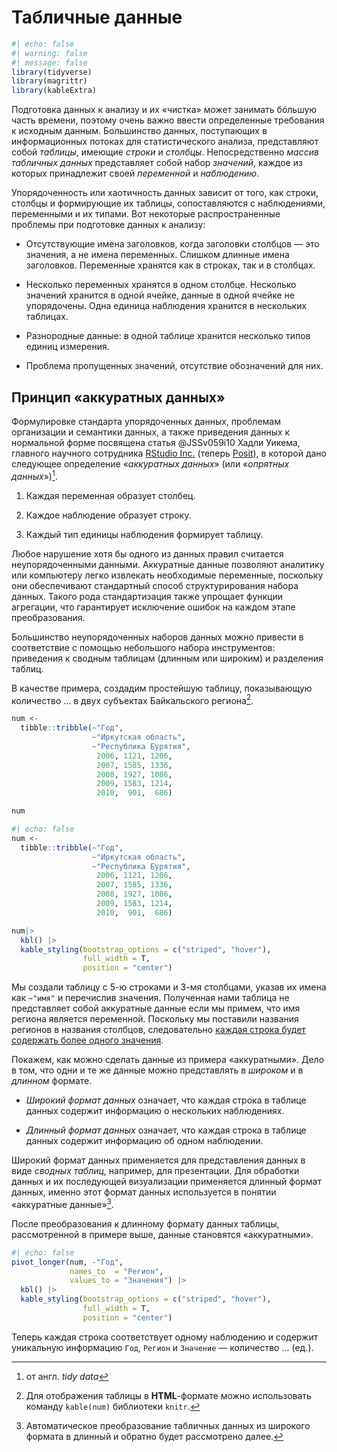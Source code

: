 # Табличные данные {#sec-TidyData}

```r
#| echo: false
#| warning: false
#| message: false
library(tidyverse)
library(magrittr)
library(kableExtra)
```

Подготовка данных к анализу и их «чистка» может занимать б&oacute;льшую часть времени, поэтому очень важно ввести определенные требования к исходным данным.
Большинство данных, поступающих в информационных потоках для статистического анализа, представляют собой *таблицы*, имеющие *строки* и *столбцы*.
Непосредственно *массив табличных данных* представляет собой набор *значений*, каждое из которых принадлежит своей *переменной* и *наблюдению*.

Упорядоченность или хаотичность данных зависит от того, как строки, столбцы и формирующие их таблицы, сопоставляются с наблюдениями, переменными и их типами. Вот некоторые распространенные проблемы при подготовке данных к анализу:

* Отсутствующие имена заголовков, когда заголовки столбцов --- это значения, а не имена переменных. Слишком длинные имена заголовков. Переменные хранятся как в строках, так и в столбцах.

* Несколько переменных хранятся в одном столбце. Несколько значений хранится в одной ячейке, данные в одной ячейке не упорядочены. Одна единица наблюдения хранится в нескольких таблицах.

* Разнородные данные: в одной таблице хранится несколько типов единиц измерения. 

* Проблема пропущенных значений, отсутствие обозначений для них.

## Принцип «аккуратных данных»

Формулировке стандарта упорядоченных данных, проблемам организации и семантики данных, а также приведения данных к нормальной форме посвящена статья @JSSv059i10 Хадли Уикема, главного научного сотрудника [RStudio Inc.](https://rstudio.com/) (теперь [Posit](https://posit.co/)), в которой дано следующее определение «*аккуратных данных*» (или «*опрятных данных*»)[^tidy_data].

[^tidy_data]: от англ. *tidy data*

1. Каждая переменная образует столбец.

2. Каждое наблюдение образует строку.

3. Каждый тип единицы наблюдения формирует таблицу.

Любое нарушение хотя бы одного из данных правил считается неупорядоченными данными. Аккуратные данные позволяют аналитику или компьютеру легко извлекать необходимые переменные, поскольку они обеспечивают стандартный способ структурирования набора данных. Такого рода стандартизация также упрощает функции агрегации, что гарантирует исключение ошибок на каждом этапе преобразования.

Большинство неупорядоченных наборов данных можно привести в соответствие с помощью небольшого набора инструментов: приведения к сводным таблицам (длинным или широким) и разделения таблиц.

В качестве примера, создадим простейшую таблицу, показывающую количество ... в двух субъектах Байкальского региона[^RMD_view].

[^RMD_view]: Для отображения таблицы в **HTML**-формате можно использовать команду `kable(num)` библиотеки `knitr`.

```.r
num <- 
  tibble::tribble(~"Год", 
                  ~"Иркутская область", 
                  ~"Республика Бурятия",
                   2006, 1121, 1206,
                   2007, 1585, 1336,
                   2008, 1927, 1086,
                   2009, 1583, 1214,
                   2010,  901,  686)

num
```

```r
#| echo: false
num <- 
  tibble::tribble(~"Год", 
                  ~"Иркутская область", 
                  ~"Республика Бурятия",
                   2006, 1121, 1206,
                   2007, 1585, 1336,
                   2008, 1927, 1086,
                   2009, 1583, 1214,
                   2010,  901,  686)

num|>
  kbl() |>
  kable_styling(bootstrap_options = c("striped", "hover"),
                full_width = T,
                position = "center")
```

Мы создали таблицу с 5-ю строками и 3-мя столбцами, указав их имена как `~"имя"` и перечислив значения. Полученная нами таблица не представляет собой аккуратные данные если мы примем, что имя региона является переменной. Поскольку мы поставили названия регионов в названия столбцов, следовательно <ins>каждая строка будет содержать более одного значения</ins>. 

Покажем, как можно сделать данные из примера «аккуратными». Дело в том, что одни и те же данные можно представлять в *широком* и в *длинном* формате.

* *Широкий формат данных* означает, что каждая строка в таблице данных содержит информацию о нескольких наблюдениях.

* *Длинный формат данных* означает, что каждая строка в таблице данных содержит информацию об одном наблюдении.

Широкий формат данных применяется для представления данных в виде *сводных таблиц*, например, для презентации. Для обработки данных и их последующей визуализации применяется длинный формат данных, именно этот формат данных используется в понятии «аккуратные данные»[^long-to-wide].

[^long-to-wide]: Автоматическое преобразование табличных данных из широкого формата в длинный и обратно будет рассмотрено далее.

После преобразования к длинному формату данных таблицы, рассмотренной в примере выше, данные становятся «аккуратными».

```r
#| echo: false
pivot_longer(num, -"Год", 
             names_to  = "Регион", 
             values_to = "Значения") |>
  kbl() |>
  kable_styling(bootstrap_options = c("striped", "hover"),
                full_width = T,
                position = "center")
```

Теперь каждая строка соответствует одному наблюдению и содержит уникальную информацию `Год`, `Регион` и `Значение` --- количество ... (ед.).

